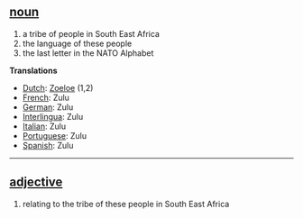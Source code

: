==[[noun]]==
# a tribe of people in South East Africa
# the language of these people
# the last letter in the NATO Alphabet

'''Translations'''
*[[Dutch]]: [[Zoeloe]] (1,2)
*[[French]]: Zulu
*[[German]]: Zulu
*[[Interlingua]]: Zulu
*[[Italian]]: Zulu
*[[Portuguese]]: Zulu
*[[Spanish]]: Zulu

----

== [[adjective]] == 
# relating to the tribe of these people in South East Africa